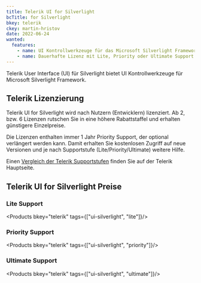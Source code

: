 ```yaml
---
title: Telerik UI for Silverlight
bcTitle: for Silverlight
bkey: telerik
ckey: martin-hristov
date: 2022-06-24
wanted:
  features:
    - name: UI Kontrollwerkzeuge für das Microsoft Silverlight Framework
    - name: Dauerhafte Lizenz mit Lite, Priority oder Ultimate Support
---
```




<Intro>

  Telerik User Interface (UI) für Silverlight bietet UI Kontrollwerkzeuge für Microsoft Silverlight Framework.



</Intro>

<TOC />



## Telerik Lizenzierung

 Telerik UI for Silverlight wird nach Nutzern (Entwicklern) lizenziert. Ab 2, bzw. 6 Lizenzen rutschen Sie in eine höhere Rabattstaffel und erhalten günstigere Einzelpreise.

  Die Lizenzen enthalten immer 1 Jahr Priority Support, der optional verlängert werden kann. Damit erhalten Sie kostenlosen Zugriff auf neue Versionen und je nach Supportstufe (Lite/Priority/Ultimate) weitere Hilfe.

  Einen [Vergleich der Telerik Supportstufen](/hersteller/telerik/#telerik-support-vergleich) finden Sie auf der Telerik Hauptseite.



## Telerik UI for Silverlight Preise



### Lite Support


<Products bkey="telerik" tags={["ui-silverlight", "lite"]}/>


### Priority Support


<Products bkey="telerik" tags={["ui-silverlight", "priority"]}/>


### Ultimate Support

<Products bkey="telerik" tags={["ui-silverlight", "ultimate"]}/>
